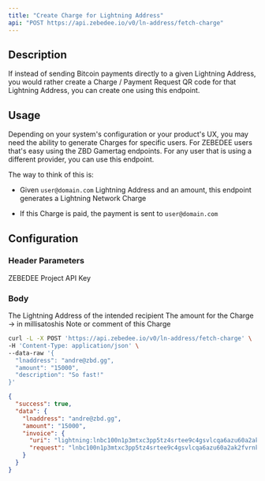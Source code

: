 ```yaml
---
title: "Create Charge for Lightning Address"
api: "POST https://api.zebedee.io/v0/ln-address/fetch-charge"
---
```


## Description

If instead of sending Bitcoin payments directly to a given Lightning Address, you would rather create a Charge / Payment Request QR code for that Lightning Address, you can create one using this endpoint.

## Usage

Depending on your system's configuration or your product's UX, you may need the ability to generate Charges for specific users. For ZEBEDEE users that's easy using the ZBD Gamertag endpoints. For any user that is using a different provider, you can use this endpoint.

The way to think of this is:

- Given `user@domain.com` Lightning Address and an amount, this endpoint generates a Lightning Network Charge

- If this Charge is paid, the payment is sent to `user@domain.com`

## Configuration

### Header Parameters

<ParamField required default="application/json" header="Content-Type" type="application/json" />

<ParamField required header="apikey" type="string">
  ZEBEDEE Project API Key
</ParamField>

### Body

<ParamField required body="lnaddress" type="string">
  The Lightning Address of the intended recipient
</ParamField>

<ParamField required body="amount" type="string">
  The amount for the Charge -> in millisatoshis
</ParamField>

<ParamField body="description" type="string">
  Note or comment of this Charge
</ParamField>

<RequestExample>

```bash Request
curl -L -X POST 'https://api.zebedee.io/v0/ln-address/fetch-charge' \
-H 'Content-Type: application/json' \
--data-raw '{
  "lnaddress": "andre@zbd.gg",
  "amount": "15000",
  "description": "So fast!"
}'
```

</RequestExample>

<ResponseExample>

```json Response
{
  "success": true,
  "data": {
    "lnaddress": "andre@zbd.gg",
    "amount": "15000",
    "invoice": {
      "uri": "lightning:lnbc100n1p3mtxc3pp5tz4srtee9c4gsvlcqa6azu60a2ak2fvrnk7jv52j6n0rzp0musnqhp5xt5ts9t74akf67j59ynkr5qz8x3hs4g09d3dttmjrwwdhrxgc03qcqzpgxqzfvsp5529t5y03yaakumqrm9cwr5t6nysnr5cv93pnvw089a25aa7wszas9qyyssqalswdlc92983203l5azl43nksehadfy2uahc9v6qwg67xs52z02hg6vh7alrm3yx46ywdrl3dxey75t9l2ekmuwc3tu4ug03dy729fspdld2lj",
      "request": "lnbc100n1p3mtxc3pp5tz4srtee9c4gsvlcqa6azu60a2ak2fvrnk7jv52j6n0rzp0musnqhp5xt5ts9t74akf67j59ynkr5qz8x3hs4g09d3dttmjrwwdhrxgc03qcqzpgxqzfvsp5529t5y03yaakumqrm9cwr5t6nysnr5cv93pnvw089a25aa7wszas9qyyssqalswdlc92983203l5azl43nksehadfy2uahc9v6qwg67xs52z02hg6vh7alrm3yx46ywdrl3dxey75t9l2ekmuwc3tu4ug03dy729fspdld2lj"
    }
  }
}
```

</ResponseExample>
